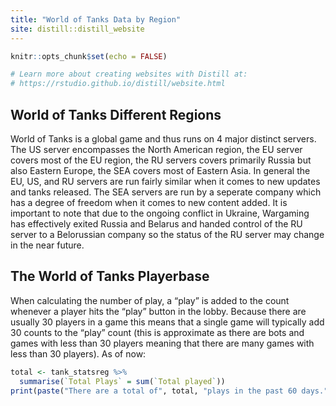 ```yaml
---
title: "World of Tanks Data by Region"
site: distill::distill_website
---
```


```r
knitr::opts_chunk$set(echo = FALSE)

# Learn more about creating websites with Distill at:
# https://rstudio.github.io/distill/website.html

```

## World of Tanks Different Regions

World of Tanks is a global game and thus runs on 4 major distinct servers. The US server encompasses the North American region, the EU server covers most of the EU region, the RU servers covers primarily Russia but also Eastern Europe, the SEA covers most of Eastern Asia. In general the EU, US, and RU servers are run fairly similar when it comes to new updates and tanks released. The SEA servers are run by a seperate company which has a degree of freedom when it comes to new content added. It is important to note that due to the ongoing conflict in Ukraine, Wargaming has effectively exited Russia and Belarus and handed control of the RU server to a Belorussian company so the status of the RU server may change in the near future.

## The World of Tanks Playerbase

When calculating the number of play, a "play" is added to the count whenever a player hits the "play" button in the lobby. Because there are usually 30 players in a game this means that a single game will typically add 30 counts to the "play" count (this is approximate as there are bots and games with less than 30 players meaning that there are many games with less than 30 players). As of now: 
```r
total <- tank_statsreg %>%
  summarise(`Total Plays` = sum(`Total played`))
print(paste("There are a total of", total, "plays in the past 60 days."))
```

